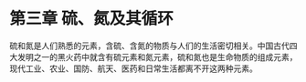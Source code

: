 # 第三章 硫、氮及其循环

硫和氮是人们熟悉的元素，含硫、含氮的物质与人们的生活密切相关。中国古代四大发明之一的黑火药中就含有硫元素和氮元素，硫和氮也是生命物质的组成元素，现代工业、农业、国防、航天、医药和日常生活都离不开这两种元素。